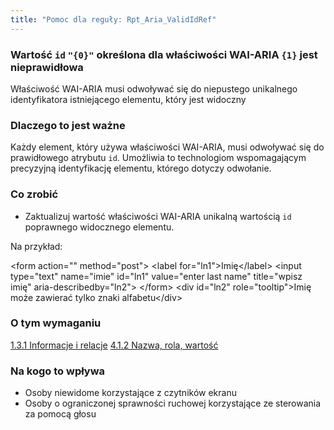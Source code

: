 ```yaml
---
title: "Pomoc dla reguły: Rpt_Aria_ValidIdRef"
---
```


<div className="toolHelp">
<Row>
<Column colLg={16} colMd={8} colSm={4} className="toolHead">

### Wartość `id` `"{0}"` określona dla właściwości WAI-ARIA `{1}` jest nieprawidłowa

<div id="locLevel"></div>

Właściwość WAI-ARIA musi odwoływać się do niepustego unikalnego identyfikatora istniejącego elementu, który jest widoczny

</Column>
</Row>
<Row>
<Column colLg={11} colMd={5} colSm={4} className="toolMain">

### Dlaczego to jest ważne

Każdy element, który używa właściwości WAI-ARIA, musi odwoływać się do prawidłowego atrybutu `id`. Umożliwia to technologiom wspomagającym precyzyjną identyfikację elementu, którego dotyczy odwołanie.

<div id="locSnippet"></div>

### Co zrobić

 * Zaktualizuj wartość właściwości WAI-ARIA unikalną wartością  `id` poprawnego widocznego elementu.

Na przykład:

<CodeSnippet type="multi" light={true}>&lt;form action="" method="post"&gt;
      &lt;label for="ln1"&gt;Imię&lt;/label&gt;
      &lt;input type="text" name="imie" id="ln1" value="enter last name" title="wpisz imię" aria-describedby="ln2"&gt;
&lt;/form&gt;
&lt;div id="ln2" role="tooltip"&gt;Imię może zawierać tylko znaki alfabetu&lt;/div&gt;</CodeSnippet>

</Column>
<Column colLg={5} colMd={3} colSm={4} className="toolLeft">

### O tym wymaganiu

[1.3.1 Informacje i relacje](http://www.ibm.com/able/guidelines/ci162/info_and_relationships.html)
[4.1.2 Nazwa, rola, wartość](http://www.ibm.com/able/guidelines/ci162/name_role_value.html)

### Na kogo to wpływa

* Osoby niewidome korzystające z czytników ekranu
* Osoby o ograniczonej sprawności ruchowej korzystające ze sterowania za pomocą głosu

</Column>
</Row>
</div>

